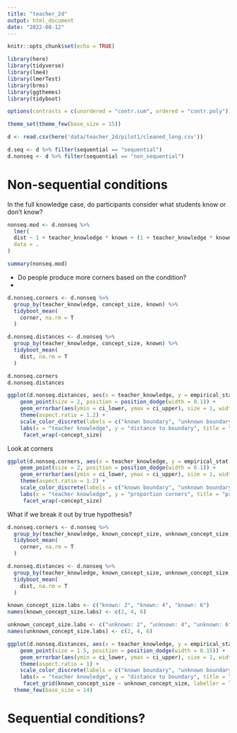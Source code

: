 ```yaml
---
title: "teacher_2d"
output: html_document
date: "2022-08-12"
---
```


```r
knitr::opts_chunk$set(echo = TRUE)
```

```r
library(here)
library(tidyverse)
library(lme4)
library(lmerTest)
library(brms)
library(ggthemes)
library(tidyboot)

options(contrasts = c(unordered = "contr.sum", ordered = "contr.poly"))

theme_set(theme_few(base_size = 15))
```

```r
d <- read.csv(here('data/teacher_2d/pilot1/cleaned_long.csv'))

d.seq <- d %>% filter(sequential == "sequential")
d.nonseq <- d %>% filter(sequential == "non_sequential")
```

# Non-sequential conditions

In the full knowledge case, do participants consider what students know or don't know? 

```r
nonseq.mod <- d.nonseq %>% 
  lmer(
  dist ~ 1 + teacher_knowledge * known + (1 + teacher_knowledge * known | subject_id) + (1 + teacher_knowledge * known | concept_size), 
  data = .
)

summary(nonseq.mod)
```

- Do people produce more corners based on the condition? 
- 


```r
d.nonseq.corners <- d.nonseq %>% 
  group_by(teacher_knowledge, concept_size, known) %>% 
  tidyboot_mean(
    corner, na.rm = T
  )

d.nonseq.distances <- d.nonseq %>% 
  group_by(teacher_knowledge, concept_size, known) %>% 
  tidyboot_mean(
    dist, na.rm = T
  )

d.nonseq.corners
d.nonseq.distances
```
```r
ggplot(d.nonseq.distances, aes(x = teacher_knowledge, y = empirical_stat, color = known)) + 
    geom_point(size = 2, position = position_dodge(width = 0.1)) + 
    geom_errorbar(aes(ymin = ci_lower, ymax = ci_upper), size = 1, width = 0, position = position_dodge(width = 0.15)) + 
    theme(aspect.ratio = 1.2) + 
    scale_color_discrete(labels = c("known boundary", "unknown boundary")) +
    labs(x = "teacher knowledge", y = "distance to boundary", title = "different 1d concept sizes", col = "student knowledge") +
     facet_wrap(~concept_size)
```
Look at corners

```r
ggplot(d.nonseq.corners, aes(x = teacher_knowledge, y = empirical_stat, color = known)) + 
    geom_point(size = 2, position = position_dodge(width = 0.1)) + 
    geom_errorbar(aes(ymin = ci_lower, ymax = ci_upper), size = 1, width = 0, position = position_dodge(width = 0.15)) + 
    theme(aspect.ratio = 1.2) + 
    scale_color_discrete(labels = c("known boundary", "unknown boundary")) +
    labs(x = "teacher knowledge", y = "proportion corners", title = "proportion corners", col = "student knowledge") +
     facet_wrap(~concept_size)
```


What if we break it out by true hypothesis? 

```r
d.nonseq.corners <- d.nonseq %>% 
  group_by(teacher_knowledge, known_concept_size, unknown_concept_size, known) %>% 
  tidyboot_mean(
    corner, na.rm = T
  )

d.nonseq.distances <- d.nonseq %>% 
  group_by(teacher_knowledge, known_concept_size, unknown_concept_size, known) %>% 
  tidyboot_mean(
    dist, na.rm = T
  )
```

```r
known_concept_size.labs <- c("known: 2", "known: 4", "known: 6")
names(known_concept_size.labs) <- c(2, 4, 6)

unknown_concept_size.labs <- c("unknown: 2", "unknown: 4", "unknown: 6")
names(unknown_concept_size.labs) <- c(2, 4, 6)

ggplot(d.nonseq.distances, aes(x = teacher_knowledge, y = empirical_stat, color = known)) + 
    geom_point(size = 1.5, position = position_dodge(width = 0.15)) + 
    geom_errorbar(aes(ymin = ci_lower, ymax = ci_upper), size = 1, width = 0, position = position_dodge(width = 0.15)) + 
    theme(aspect.ratio = 1) + 
    scale_color_discrete(labels = c("known boundary", "unknown boundary")) +
    labs(x = "teacher knowledge", y = "distance to boundary", title = "distance to boundary for each concept dimension", col = "student knowledge") +
     facet_grid(known_concept_size ~ unknown_concept_size, labeller = labeller(known_concept_size = known_concept_size.labs, unknown_concept_size = unknown_concept_size.labs)) + 
  theme_few(base_size = 14)
```


# Sequential conditions? 




